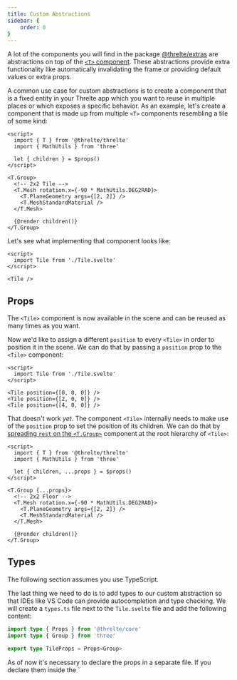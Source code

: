 ```yaml
---
title: Custom Abstractions
sidebar: {
	order: 0
}
---
```


A lot of the components you will find in the package
[@threlte/extras](/docs/reference/extras/getting-started) are abstractions on
top of the [`<T>` component](/docs/reference/core/t). These abstractions provide
extra functionality like automatically invalidating the frame or providing
default values or extra props.

A common use case for custom abstractions is to create a component that is a
fixed entity in your Threlte app which you want to reuse in multiple places or
which exposes a specific behavior. As an example, let's create a component that
is made up from multiple `<T>` components resembling a tile of some kind:

```svelte title="Tile.svelte"
<script>
  import { T } from '@threlte/threlte'
  import { MathUtils } from 'three'

  let { children } = $props()
</script>

<T.Group>
  <!-- 2x2 Tile -->
  <T.Mesh rotation.x={-90 * MathUtils.DEG2RAD}>
    <T.PlaneGeometry args={[2, 2]} />
    <T.MeshStandardMaterial />
  </T.Mesh>

  {@render children()}
</T.Group>
```

Let's see what implementing that component looks like:

```svelte title="Scene.svelte"
<script>
  import Tile from './Tile.svelte'
</script>

<Tile />
```

## Props

The `<Tile>` component is now available in the scene and can be reused as many
times as you want.

Now we'd like to assign a different `position` to every `<Tile>` in order to
position it in the scene. We can do that by passing a `position` prop to the
`<Tile>` component:

```svelte title="Scene.svelte"
<script>
  import Tile from './Tile.svelte'
</script>

<Tile position={[0, 0, 0]} />
<Tile position={[2, 0, 0]} />
<Tile position={[4, 0, 0]} />
```

That doesn't work _yet_. The component `<Tile>` internally needs to make use of
the `position` prop to set the position of its children. We can do that by
[spreading `rest` on the `<T.Group>`](https://svelte.dev/docs/svelte/$props#Rest-props)
component at the root hierarchy of `<Tile>`:

```svelte title="Tile.svelte" {5}m
<script>
  import { T } from '@threlte/threlte'
  import { MathUtils } from 'three'

  let { children, ...props } = $props()
</script>

<T.Group {...props}>
  <!-- 2x2 Floor -->
  <T.Mesh rotation.x={-90 * MathUtils.DEG2RAD}>
    <T.PlaneGeometry args={[2, 2]} />
    <T.MeshStandardMaterial />
  </T.Mesh>

  {@render children()}
</T.Group>
```

## Types

<Tip type="info">The following section assumes you use TypeScript.</Tip>

The last thing we need to do is to add types to our custom abstraction so that
IDEs like VS Code can provide autocompletion and type checking. We will create a
`types.ts` file next to the `Tile.svelte` file and add the following content:

```ts title="types.ts"
import type { Props } from '@threlte/core'
import type { Group } from 'three'

export type TileProps = Props<Group>
```

<Tip type="tip">
  As of now it's necessary to declare the props in a separate file.
	If you declare them inside the `<script>` block, the Svelte compiler
	flattens the resulting type, removing JSDoc comments and possibly
	breaking it.
</Tip>

The generic type `Props<Type>` is a utility type that extracts all possible
props that a `<T>` component accepts – in this case `<T.Group>`. It also creates
a _bindable `ref` prop_ that can be used to bind to the group created by the
`<T.Group>` component.

We need to import the `TileProps` type in our `Tile.svelte` file and make use of
the `ref` prop. For that we:

- Add the `lang="ts"` attribute to the `<script>` block
- Import the `TileProps` type
- Add the bindable prop `ref` to the props
- Bind `ref` to the bindable prop `ref` of the root `<T.Group>` component
- Pass `ref` to the `children()` block

```svelte title="Tile.svelte" {4,11}+ {1,6,19}m
<script lang="ts">
  import { T } from '@threlte/threlte'
  import { MathUtils } from 'three'
  import type { TileProps } from './types'

  let { children, ref = $bindable(), ...props }: TileProps = $props()
</script>

<T.Group
  {...props}
  bind:ref
>
  <!-- 2x2 Floor -->
  <T.Mesh rotation.x={-90 * MathUtils.DEG2RAD}>
    <T.PlaneGeometry args={[2, 2]} />
    <T.MeshStandardMaterial />
  </T.Mesh>

  {@render children({ ref })}
</T.Group>
```

Now we can use the `<Tile>` component in our scene and get autocompletion and
type checking.

```svelte title="Scene.svelte"
<script>
  import Tile from './Tile.svelte'
  import { TransformControls } from '@threlte/extras'
</script>

<Tile position={[2, 0, 2]}>
  {#snippet children({ ref })}
    <TransformControls object={ref} />
  {/snippet}
</Tile>
```
